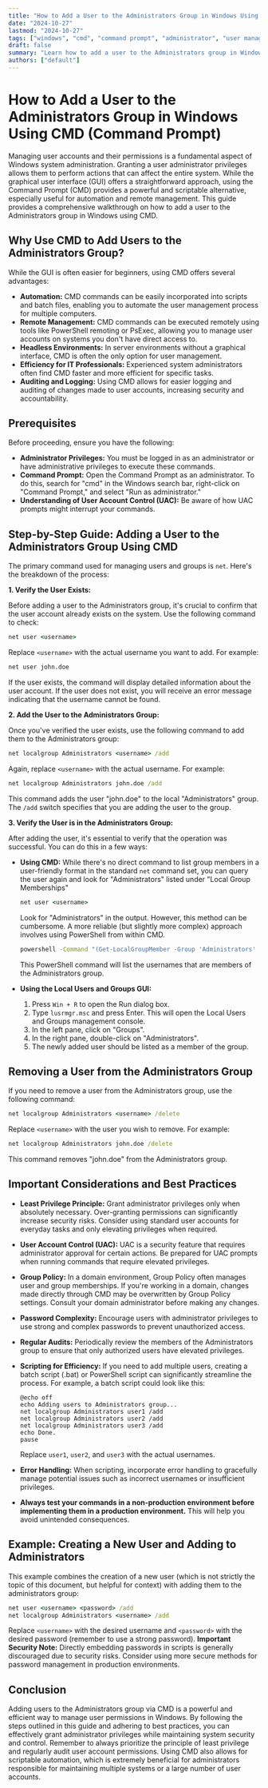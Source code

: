 ```yaml
---
title: "How to Add a User to the Administrators Group in Windows Using CMD (Command Prompt)"
date: "2024-10-27"
lastmod: "2024-10-27"
tags: ["windows", "cmd", "command prompt", "administrator", "user management", "net user", "add user to administrators group", "windows 10", "windows 11", "power user"]
draft: false
summary: "Learn how to add a user to the Administrators group in Windows using the Command Prompt (CMD). This guide provides step-by-step instructions and code examples for granting administrator privileges."
authors: ["default"]
---
```


# How to Add a User to the Administrators Group in Windows Using CMD (Command Prompt)

Managing user accounts and their permissions is a fundamental aspect of Windows system administration.  Granting a user administrator privileges allows them to perform actions that can affect the entire system. While the graphical user interface (GUI) offers a straightforward approach, using the Command Prompt (CMD) provides a powerful and scriptable alternative, especially useful for automation and remote management. This guide provides a comprehensive walkthrough on how to add a user to the Administrators group in Windows using CMD.

## Why Use CMD to Add Users to the Administrators Group?

While the GUI is often easier for beginners, using CMD offers several advantages:

*   **Automation:** CMD commands can be easily incorporated into scripts and batch files, enabling you to automate the user management process for multiple computers.
*   **Remote Management:** CMD commands can be executed remotely using tools like PowerShell remoting or PsExec, allowing you to manage user accounts on systems you don't have direct access to.
*   **Headless Environments:** In server environments without a graphical interface, CMD is often the only option for user management.
*   **Efficiency for IT Professionals:** Experienced system administrators often find CMD faster and more efficient for specific tasks.
*   **Auditing and Logging:**  Using CMD allows for easier logging and auditing of changes made to user accounts, increasing security and accountability.

## Prerequisites

Before proceeding, ensure you have the following:

*   **Administrator Privileges:**  You must be logged in as an administrator or have administrative privileges to execute these commands.
*   **Command Prompt:**  Open the Command Prompt as an administrator. To do this, search for "cmd" in the Windows search bar, right-click on "Command Prompt," and select "Run as administrator."
*   **Understanding of User Account Control (UAC):** Be aware of how UAC prompts might interrupt your commands.

## Step-by-Step Guide: Adding a User to the Administrators Group Using CMD

The primary command used for managing users and groups is `net`.  Here's the breakdown of the process:

**1. Verify the User Exists:**

Before adding a user to the Administrators group, it's crucial to confirm that the user account already exists on the system.  Use the following command to check:

```cmd
net user <username>
```

Replace `<username>` with the actual username you want to add. For example:

```cmd
net user john.doe
```

If the user exists, the command will display detailed information about the user account.  If the user does not exist, you will receive an error message indicating that the username cannot be found.

**2. Add the User to the Administrators Group:**

Once you've verified the user exists, use the following command to add them to the Administrators group:

```cmd
net localgroup Administrators <username> /add
```

Again, replace `<username>` with the actual username. For example:

```cmd
net localgroup Administrators john.doe /add
```

This command adds the user "john.doe" to the local "Administrators" group.  The `/add` switch specifies that you are adding the user to the group.

**3. Verify the User is in the Administrators Group:**

After adding the user, it's essential to verify that the operation was successful.  You can do this in a few ways:

*   **Using CMD:**  While there's no direct command to list group members in a user-friendly format in the standard `net` command set, you can query the user again and look for "Administrators" listed under "Local Group Memberships"

    ```cmd
    net user <username>
    ```

    Look for "Administrators" in the output.  However, this method can be cumbersome. A more reliable (but slightly more complex) approach involves using PowerShell from within CMD.

    ```cmd
    powershell -Command "(Get-LocalGroupMember -Group 'Administrators' | Where-Object {$_.ObjectClass -eq 'User'}).Name"
    ```

    This PowerShell command will list the usernames that are members of the Administrators group.

*   **Using the Local Users and Groups GUI:**

    1.  Press `Win + R` to open the Run dialog box.
    2.  Type `lusrmgr.msc` and press Enter.  This will open the Local Users and Groups management console.
    3.  In the left pane, click on "Groups".
    4.  In the right pane, double-click on "Administrators".
    5.  The newly added user should be listed as a member of the group.

## Removing a User from the Administrators Group

If you need to remove a user from the Administrators group, use the following command:

```cmd
net localgroup Administrators <username> /delete
```

Replace `<username>` with the user you wish to remove. For example:

```cmd
net localgroup Administrators john.doe /delete
```

This command removes "john.doe" from the Administrators group.

## Important Considerations and Best Practices

*   **Least Privilege Principle:**  Grant administrator privileges only when absolutely necessary.  Over-granting permissions can significantly increase security risks.  Consider using standard user accounts for everyday tasks and only elevating privileges when required.
*   **User Account Control (UAC):** UAC is a security feature that requires administrator approval for certain actions. Be prepared for UAC prompts when running commands that require elevated privileges.
*   **Group Policy:** In a domain environment, Group Policy often manages user and group memberships. If you're working in a domain, changes made directly through CMD may be overwritten by Group Policy settings. Consult your domain administrator before making any changes.
*   **Password Complexity:** Encourage users with administrator privileges to use strong and complex passwords to prevent unauthorized access.
*   **Regular Audits:**  Periodically review the members of the Administrators group to ensure that only authorized users have elevated privileges.
*   **Scripting for Efficiency:** If you need to add multiple users, creating a batch script (.bat) or PowerShell script can significantly streamline the process.  For example, a batch script could look like this:

    ```batch
    @echo off
    echo Adding users to Administrators group...
    net localgroup Administrators user1 /add
    net localgroup Administrators user2 /add
    net localgroup Administrators user3 /add
    echo Done.
    pause
    ```

    Replace `user1`, `user2`, and `user3` with the actual usernames.

*   **Error Handling:** When scripting, incorporate error handling to gracefully manage potential issues such as incorrect usernames or insufficient privileges.
*   **Always test your commands in a non-production environment before implementing them in a production environment.**  This will help you avoid unintended consequences.

## Example: Creating a New User and Adding to Administrators

This example combines the creation of a new user (which is not strictly the topic of this document, but helpful for context) with adding them to the administrators group:

```cmd
net user <username> <password> /add
net localgroup Administrators <username> /add
```

Replace `<username>` with the desired username and `<password>` with the desired password (remember to use a strong password). **Important Security Note:** Directly embedding passwords in scripts is generally discouraged due to security risks. Consider using more secure methods for password management in production environments.

## Conclusion

Adding users to the Administrators group via CMD is a powerful and efficient way to manage user permissions in Windows. By following the steps outlined in this guide and adhering to best practices, you can effectively grant administrator privileges while maintaining system security and control. Remember to always prioritize the principle of least privilege and regularly audit user account permissions. Using CMD also allows for scriptable automation, which is extremely beneficial for administrators responsible for maintaining multiple systems or a large number of user accounts.